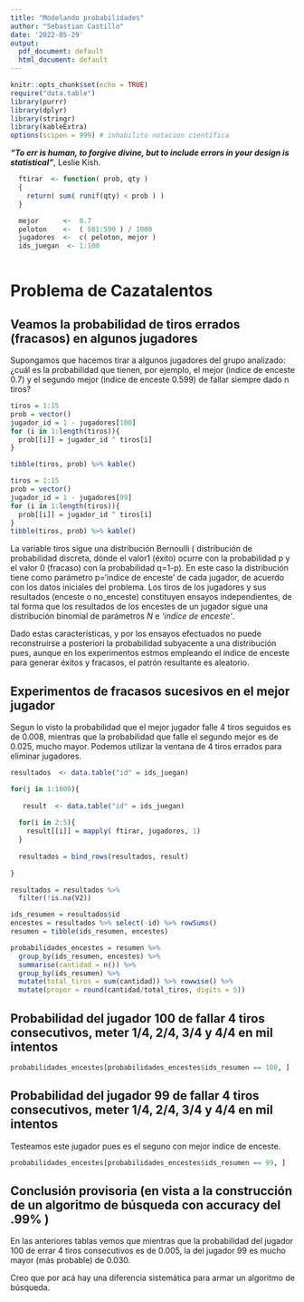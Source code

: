 ```yaml
---
title: "Modelando probabilidades"
author: "Sebastian Castillo"
date: '2022-05-29'
output:
  pdf_document: default
  html_document: default
---
```


```r
knitr::opts_chunk$set(echo = TRUE)
require("data.table")
library(purrr)
library(dplyr)
library(stringr)
library(kableExtra)
options(scipen = 999) # inhabilito notacion científica
```


***"To err is human, to forgive divine, but to include errors in your design is statistical"***, Leslie Kish.       


```r
  ftirar  <- function( prob, qty )
  {
    return( sum( runif(qty) < prob ) )
  }

  mejor      <-  0.7
  peloton    <-  ( 501:599 ) / 1000
  jugadores  <-  c( peloton, mejor ) 
  ids_juegan  <- 1:100   
  
```

# Problema de Cazatalentos

## Veamos la probabilidad de tiros errados (fracasos) en algunos jugadores

Supongamos que hacemos tirar a algunos jugadores del grupo analizado: ¿cuál es la probabilidad que tienen, por ejemplo, el mejor (indice de enceste 0.7) y el segundo mejor (indice de enceste 0.599) de fallar siempre dado n tiros?

```r
tiros = 1:15
prob = vector()
jugador_id = 1 - jugadores[100]
for (i in 1:length(tiros)){
  prob[[i]] = jugador_id ^ tiros[i]
}

tibble(tiros, prob) %>% kable()

```

```r
tiros = 1:15
prob = vector()
jugador_id = 1 - jugadores[99]
for (i in 1:length(tiros)){
  prob[[i]] = jugador_id ^ tiros[i]
}
tibble(tiros, prob) %>% kable()

```

La variable tiros sigue una distribución Bernoulli ( distribución de probabilidad discreta, dónde el valor1 (éxito) ocurre con la probabilidad p y el valor 0 (fracaso) con la probabilidad q=1-p). En este caso la distribución tiene como parámetro p='indice de enceste' de cada jugador, de acuerdo con los datos iniciales del problema. Los tiros de los jugadores y sus resultados (enceste o no_enceste) constituyen ensayos independientes, de tal forma que los resultados de los encestes de un jugador sigue una distribución binomial de parámetros *N* e *'indice de enceste'*.      

Dado estas características, y por los ensayos efectuados no puede reconstruirse a posteriori la probabilidad subyacente a una distribución pues, aunque en los experimentos estmos empleando el índice de enceste para generar éxitos y fracasos, el patrón resultante es aleatorio.    

## Experimentos de fracasos sucesivos en el mejor jugador

Segun lo visto la probabilidad que el mejor jugador falle 4 tiros seguidos es de 0.008, mientras que la probabilidad que falle el segundo mejor es de 0.025, mucho mayor. Podemos utilizar la ventana de 4 tiros errados para eliminar jugadores.

```r

resultados  <- data.table("id" = ids_juegan)

for(j in 1:1000){
  
   result  <- data.table("id" = ids_juegan)
  
  for(i in 2:5){
    result[[i]] = mapply( ftirar, jugadores, 1)
  }
  
  resultados = bind_rows(resultados, result)
  
}
```


```r
resultados = resultados %>% 
  filter(!is.na(V2)) 
```

```r
ids_resumen = resultados$id
encestes = resultados %>% select(-id) %>% rowSums()
resumen = tibble(ids_resumen, encestes)  

```

```r
probabilidades_encestes = resumen %>% 
  group_by(ids_resumen, encestes) %>% 
  summarise(cantidad = n()) %>% 
  group_by(ids_resumen) %>% 
  mutate(total_tiros = sum(cantidad)) %>% rowwise() %>% 
  mutate(propor = round(cantidad/total_tiros, digits = 5))
```

## Probabilidad del jugador 100 de fallar 4 tiros consecutivos, meter 1/4, 2/4, 3/4 y 4/4 en mil intentos


```r
probabilidades_encestes[probabilidades_encestes$ids_resumen == 100, ]
```
## Probabilidad del jugador 99 de fallar 4 tiros consecutivos, meter 1/4, 2/4, 3/4 y 4/4 en mil intentos

Testeamos este jugador pues es el seguno con mejor índice de enceste.


```r
probabilidades_encestes[probabilidades_encestes$ids_resumen == 99, ]
```

## Conclusión provisoria (en vista a la construcción de un algoritmo de búsqueda con accuracy del .99% )

En las anteriores tablas vemos que mientras que la probabilidad del jugador 100 de errar 4 tiros consecutivos es de 0.005, la del jugador 99 es mucho mayor (más probable) de 0.030.    

Creo que por acá hay una diferencia sistemática para armar un algoritmo de búsqueda.
